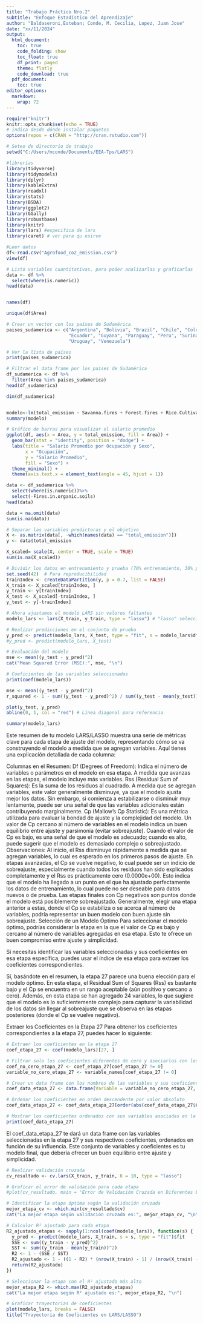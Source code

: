 ---
title: "Trabajo Práctico Nro.2"
subtitle: "Enfoque Estadístico del Aprendizaje"
author: "Baldaseroni,Esteban; Conde, M. Cecilia, Lopez, Juan Jose"
date: "xx/11/2024"
output:
  html_document:
    toc: true
    code_folding: show
    toc_float: true
    df_print: paged
    theme: flatly
    code_download: true
  pdf_document:
    toc: true
editor_options: 
  markdown: 
    wrap: 72
---

```{r Configuracion General}
require("knitr")
knitr::opts_chunk$set(echo = TRUE)
# indica desde dónde instalar paquetes
options(repos = c(CRAN = "http://cran.rstudio.com")) 
```

```{r Configuracion General2, message=FALSE, warning=FALSE}
# Seteo de directorio de trabajo
setwd("C:/Users/mconde/Documents/EEA-Tps/LARS")

```

```{r Librerias, message=FALSE, warning=FALSE}
#librerías
library(tidyverse)
library(tidymodels)
library(dplyr)
library(kableExtra)
library(readxl)
library(stats)
library(BSDA)
library(ggplot2)
library(GGally)
library(robustbase)
library(knitr)
library(lars) #especifica de lars
library(caret) # ver para qu esirve


```

```{r Lectura de datos}
#Leer datos
df<-read.csv("Agrofood_co2_emission.csv")
view(df)

```

```{r Variables cuantitativas}
# Listo variables cuantitativas, para poder analizarlas y graficarlas
data <- df %>% 
  select(where(is.numeric))
head(data)
```

```{r}
```


```{r}
names(df)

```

```{r}
unique(df$Area)
```

```{r}
# Crear un vector con los países de Sudamérica
paises_sudamerica <- c("Argentina", "Bolivia", "Brazil", "Chile", "Colombia", 
                       "Ecuador", "Guyana", "Paraguay", "Peru", "Suriname", 
                       "Uruguay", "Venezuela")

# Ver la lista de países
print(paises_sudamerica)
```

```{r}
# Filtrar el data frame por los países de Sudamérica
df_sudamerica <- df %>% 
  filter(Area %in% paises_sudamerica)
head(df_sudamerica)

```
```{r}
dim(df_sudamerica)
```
```{r}

```

```{r}
modelo<-lm(total_emission ~ Savanna.fires + Forest.fires + Rice.Cultivation + Area, data=df_sudamerica )
summary(modelo)
```
```{r}
# Gráfico de barras para visualizar el salario promedio
ggplot(df, aes(x = Area, y = total_emission, fill = Area)) +
  geom_bar(stat = "identity", position = "dodge") +
  labs(title = "Salario Promedio por Ocupación y Sexo", 
       x = "Ocupación", 
       y = "Salario Promedio", 
       fill = "Sexo") +
  theme_minimal() +
  theme(axis.text.x = element_text(angle = 45, hjust = 1))
```

```{r}
data <- df_sudamerica %>% 
  select(where(is.numeric))%>% 
  select(-Fires.in.organic.soils)
head(data)
```

```{r}
data = na.omit(data)
sum(is.na(data))
```




```{r}
# Separar las variables predictoras y el objetivo
X <- as.matrix(data[, -which(names(data) == "total_emission")])
y <- data$total_emission
```

```{r}
X_scaled= scale(X, center = TRUE, scale = TRUE)
sum(is.na(X_scaled))
```
```{r}
# Dividir los datos en entrenamiento y prueba (70% entrenamiento, 30% prueba)
set.seed(42)  # Para reproducibilidad
trainIndex <- createDataPartition(y, p = 0.7, list = FALSE)
X_train <- X_scaled[trainIndex, ]
y_train <- y[trainIndex]
X_test <- X_scaled[-trainIndex, ]
y_test <- y[-trainIndex]
```

```{r}

# Ahora ajustamos el modelo LARS sin valores faltantes
modelo_lars <- lars(X_train, y_train, type = "lasso") # "lasso" selecciona el tipo de regularización

# Realizar predicciones en el conjunto de prueba
y_pred <- predict(modelo_lars, X_test, type = "fit", s = modelo_lars$df_sudamerica)$fit
#y_pred <- predict(modelo_lars, X_test) 

```

```{r}
# Evaluación del modelo
mse <- mean((y_test - y_pred)^2)
cat("Mean Squared Error (MSE):", mse, "\n")

# Coeficientes de las variables seleccionadas
print(coef(modelo_lars))

```

```{r}
mse <- mean((y_test - y_pred)^2)
r_squared <- 1 - sum((y_test - y_pred)^2) / sum((y_test - mean(y_test))^2)
```

```{r}
plot(y_test, y_pred)
abline(0, 1, col = "red") # Línea diagonal para referencia
```

```{r}
summary(modelo_lars)
```

Este resumen de tu modelo LARS/LASSO muestra una serie de métricas clave para cada etapa de ajuste del modelo, representando cómo se va construyendo el modelo a medida que se agregan variables. Aquí tienes una explicación detallada de cada columna:

Columnas en el Resumen:
Df (Degrees of Freedom): Indica el número de variables o parámetros en el modelo en esa etapa. A medida que avanzas en las etapas, el modelo incluye más variables.
Rss (Residual Sum of Squares): Es la suma de los residuos al cuadrado. A medida que se agregan variables, este valor generalmente disminuye, ya que el modelo ajusta mejor los datos. Sin embargo, si comienza a estabilizarse o disminuir muy lentamente, puede ser una señal de que las variables adicionales están contribuyendo marginalmente.
Cp (Mallow's Cp Statistic): Es una métrica utilizada para evaluar la bondad de ajuste y la complejidad del modelo. Un valor de Cp cercano al número de variables en el modelo indica un buen equilibrio entre ajuste y parsimonia (evitar sobreajuste). Cuando el valor de Cp es bajo, es una señal de que el modelo es adecuado; cuando es alto, puede sugerir que el modelo es demasiado complejo o sobreajustado.
Observaciones:
Al inicio, el Rss disminuye rápidamente a medida que se agregan variables, lo cual es esperado en los primeros pasos de ajuste.
En etapas avanzadas, el Cp se vuelve negativo, lo cual puede ser un indicio de sobreajuste, especialmente cuando todos los residuos han sido explicados completamente y el Rss es prácticamente cero (0.0000e+00). Esto indica que el modelo ha llegado a un punto en el que ha ajustado perfectamente los datos de entrenamiento, lo cual puede no ser deseable para datos nuevos o de prueba.
Las etapas finales con Cp negativos son puntos donde el modelo está posiblemente sobreajustado. Generalmente, elegir una etapa anterior a estas, donde el Cp se estabiliza o se acerca al número de variables, podría representar un buen modelo con buen ajuste sin sobreajuste.
Selección de un Modelo Óptimo
Para seleccionar el modelo óptimo, podrías considerar la etapa en la que el valor de Cp es bajo y cercano al número de variables agregadas en esa etapa. Esto te ofrece un buen compromiso entre ajuste y simplicidad.

Si necesitas identificar las variables seleccionadas y sus coeficientes en esa etapa específica, puedes usar el índice de esa etapa para extraer los coeficientes correspondientes.

Sí, basándote en el resumen, la etapa 27 parece una buena elección para el modelo óptimo. En esta etapa, el Residual Sum of Squares (Rss) es bastante bajo y el Cp se encuentra en un rango aceptable (aún positivo y cercano a cero). Además, en esta etapa se han agregado 24 variables, lo que sugiere que el modelo es lo suficientemente complejo para capturar la variabilidad de los datos sin llegar al sobreajuste que se observa en las etapas posteriores (donde el Cp se vuelve negativo).

Extraer los Coeficientes en la Etapa 27
Para obtener los coeficientes correspondientes a la etapa 27, puedes hacer lo siguiente:

```{r}
# Extraer los coeficientes en la etapa 27
coef_etapa_27 <- coef(modelo_lars)[27, ]

# Filtrar solo los coeficientes diferentes de cero y asociarlos con los nombres de variables
coef_no_cero_etapa_27 <- coef_etapa_27[coef_etapa_27 != 0]
variable_no_cero_etapa_27 <- variable_names[coef_etapa_27 != 0]

# Crear un data frame con los nombres de las variables y sus coeficientes en la etapa 27
coef_data_etapa_27 <- data.frame(Variable = variable_no_cero_etapa_27, Coeficiente = coef_no_cero_etapa_27)

# Ordenar los coeficientes en orden descendente por valor absoluto
coef_data_etapa_27 <- coef_data_etapa_27[order(abs(coef_data_etapa_27$Coeficiente), decreasing = TRUE), ]

# Mostrar los coeficientes ordenados con sus variables asociadas en la etapa 27
print(coef_data_etapa_27)

```
El coef_data_etapa_27 te dará un data frame con las variables seleccionadas en la etapa 27 y sus respectivos coeficientes, ordenados en función de su influencia. Este conjunto de variables y coeficientes es tu modelo final, que debería ofrecer un buen equilibrio entre ajuste y simplicidad.

```{r}
# Realizar validación cruzada
cv_resultado <- cv.lars(X_train, y_train, K = 10, type = "lasso")

# Graficar el error de validación para cada etapa
#plot(cv_resultado, main = "Error de Validación Cruzada en Diferentes Etapas")

# Identificar la etapa óptima según la validación cruzada
mejor_etapa_cv <- which.min(cv_resultado$cv)
cat("La mejor etapa según validación cruzada es:", mejor_etapa_cv, "\n")

```
```{r}
# Calcular R² ajustado para cada etapa
R2_ajustado_etapas <- sapply(1:ncol(coef(modelo_lars)), function(s) {
  y_pred <- predict(modelo_lars, X_train, s = s, type = "fit")$fit
  SSE <- sum((y_train - y_pred)^2)
  SST <- sum((y_train - mean(y_train))^2)
  R2 <- 1 - (SSE / SST)
  R2_ajustado <- 1 - ((1 - R2) * (nrow(X_train) - 1) / (nrow(X_train) - s - 1))
  return(R2_ajustado)
})

# Seleccionar la etapa con el R² ajustado más alto
mejor_etapa_R2 <- which.max(R2_ajustado_etapas)
cat("La mejor etapa según R² ajustado es:", mejor_etapa_R2, "\n")

```
```{r}
# Graficar trayectorias de coeficientes
plot(modelo_lars, breaks = FALSE)
title("Trayectoria de Coeficientes en LARS/LASSO")

```

